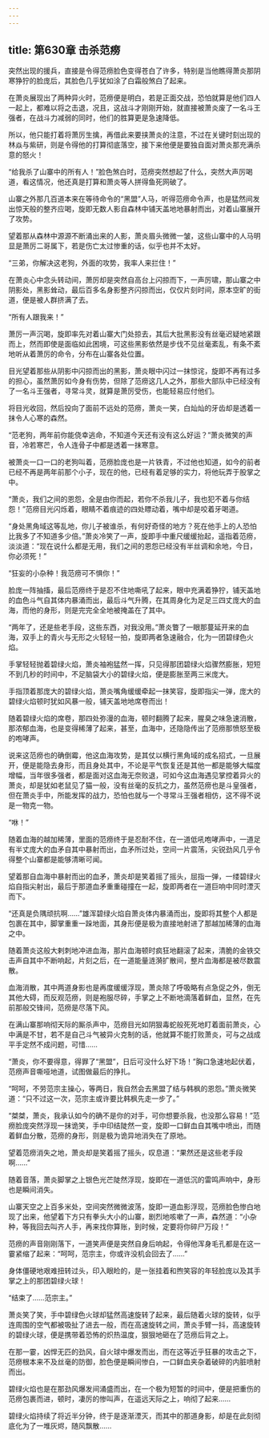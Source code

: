 ```yaml
---
---
---
```

title: 第630章 击杀范痨
---



突然出现的援兵，直接是令得范痨脸色变得苍白了许多，特别是当他瞧得萧炎那阴寒狰狞的脸庞后，其脸色几乎犹如涂了白霜般煞白了起来。

在萧炎展现出了两种异火时，范痨便是明白，若是正面交战，恐怕就算是他们四人一起上，都难以将之击退，况且，这战斗才刚刚开始，就直接被萧炎废了一名斗王强者，在战斗力减弱的同时，他们的胜算更是急速降低。

所以，他只能打着将萧厉生擒，再借此来要挟萧炎的注意，不过在关键时刻出现的林焱与紫研，则是令得他的打算彻底落空，接下来他便是要独自面对萧炎那充满杀意的怒火！

“给我杀了山寨中的所有人！”脸色煞白时，范痨突然想起了什么，突然大声厉喝道，看这情况，他还真是打算和萧炎等人拼得鱼死网破了。

山寨之外那几百道本来在等待命令的“黑盟”人马，听得范痨命令声，也是猛然间发出惊天般的整齐应喝，旋即无数人影自森林中铺天盖地地暴射而出，对着山寨展开了攻势。

望着那从森林中源源不断涌出来的人影，萧炎眉头微微一皱，这些山寨中的人马明显是萧厉二哥属下，若是伤亡太过惨重的话，似乎也并不太好。

“三弟，你解决这老狗，外面的攻势，我率人来拦住！”

在萧炎心中念头转动间，萧厉却是突然自高台上闪掠而下，一声厉啸，那山寨之中阴影处，黑影耸动，最后百多名身影整齐闪掠而出，仅仅片刻时间，原本空旷的街道，便是被人群挤满了去。

“所有人跟我来！”

萧厉一声沉喝，旋即率先对着山寨大门处掠去，其后大批黑影没有丝毫迟疑地紧跟而上，然而即使是面临如此困境，可这些黑影依然是步伐不见丝毫紊乱，有条不紊地听从着萧厉的命令，分布在山寨各处位置。

目光望着那些从阴影中闪掠而出的黑影，萧炎眼中闪过一抹惊诧，旋即不再有过多的担心，虽然萧厉如今身有伤势，但除了范痨这几人之外，那些大部队中已经没有了一名斗王强者，寻常斗灵，就算是萧厉受伤，也能轻易应付他们。

将目光收回，然后投向了面前不远处的范痨，萧炎一笑，白灿灿的牙齿却是透着一抹令人心寒的森然。

“范老狗，两年前你能侥幸逃命，不知道今天还有没有这么好运？”萧炎微笑的声音，冷若寒芒，令人连骨子中都是透着一抹寒意。

被萧炎一口一口的老狗叫着，范痨脸庞也是一片铁青，不过他也知道，如今的前者已经不再是两年前那个小子，现在的他，已经有着足够的实力，将他玩弄于股掌之中。

“萧炎，我们之间的恩怨，全是由你而起，若你不杀我儿子，我也犯不着与你结怨！”范痨目光闪烁着，眼睛不着痕迹的四处瞟动着，嘴中却是咬着牙喝道。

“身处黑角域这等乱地，你儿子被谁杀，有何好奇怪的地方？死在他手上的人恐怕比我多了不知道多少倍。”萧炎冷笑了一声，旋即手中重尺缓缓抬起，遥指着范痨，淡淡道：“现在说什么都是无用，我们之间的恩怨已经没有半丝调和余地，今日，你必须死！”

“狂妄的小杂种！我范痨可不惧你！”

脸庞一阵抽搐，最后范痨终于是忍不住地嘶吼了起来，眼中充满着狰狞，铺天盖地的血色斗气自其体内暴涌而出，最后斗气升腾，在其周身化为足足三四丈庞大的血海，而他的身形，则是完完全全地被掩盖在了其中。

“两年了，还是些老手段，这些东西，对我没用。”萧炎瞥了一眼那蔓延开来的血海，双手上的青火与无形之火轻轻一拍，旋即两者急速融合，化为一团碧绿色火焰。

手掌轻轻抛着碧绿火焰，萧炎袖袍猛然一挥，只见得那团碧绿火焰骤然膨胀，短短不到几秒的时间中，不足脑袋大小的碧绿火焰，便是膨胀至两三米庞大。

手指顶着那庞大的碧绿火焰，萧炎嘴角缓缓牵起一抹笑容，旋即指尖一弹，庞大的碧绿火焰顿时犹如风暴一般，铺天盖地地席卷而出！

随着碧绿火焰的席卷，那四处弥漫的血海，顿时翻腾了起来，腥臭之味急速消散，那浓郁血海，也是变得稀薄了起来，甚至，血海中，还隐隐传出了范痨那愤怒至极的咆哮声。

说来这范痨也的确倒霉，他这血海攻势，是其仗以横行黑角域的成名招式，一旦展开，便是能隐去身形，而且身处其中，不论是平气恢复还是其他一都是能够大幅度增幅，当年很多强者，都是面对这血海无奈败退，可如今这血海遇见掌控着异火的萧炎，却是犹如老鼠见了猫一般，没有丝毫的反抗之力，虽然范痨也是斗皇强者，但在萧炎手中，所能发挥的战力，恐怕也就与一个寻常斗王强者相仿，这不得不说是一物克一物。

“咻！”

随着血海的越加稀薄，里面的范痨终于是忍耐不住，在一道低吼咆哮声中，一道足有半丈庞大的血矛自其中暴射而出，血矛所过处，空间一片震荡，尖锐劲风几乎令得整个山寨都是能够清晰可闻。

望着那自血海中暴射而出的血矛，萧炎却是笑着摇了摇头，屈指一弹，一缕碧绿火焰自指尖射出，最后于那道血矛重重碰撞在一起，旋即两者在一道巨响中同时湮灭而下。

“还真是负隅顽抗啊……”雄浑碧绿火焰自萧炎体内暴涌而出，旋即将其整个人都是包裹在其中，脚掌重重一跺地面，其身形便是极为直接地射进了那越加稀薄的血海之中。

随着萧炎这般大剌刺地冲进血海，那片血海顿时疯狂地翻滚了起来，清脆的金铁交击声自其中不断响起，片刻之后，在一道能量涟漪扩散间，整片血海都是被尽数震散。

血海消散，其中两道身影也是再度缓缓浮现，萧炎除了呼吸略有点急促之外，倒无其他大碍，而反观范痨，则是袍服尽碎，手掌之上不断地滴落着鲜血，显然，在先前那般交锋间，范痨是尽落下风。

在满山寨那响彻天际的厮杀声中，范痨目光如阴狠毒蛇般死死地盯着面前萧炎，心中满是不甘，若不是自己斗气被异火克制的话，他就算不能打败萧炎，可与之战成平手定然不成问题，可惜……

“萧炎，你不要得意，得罪了“黑盟”，日后可没什么好下场！”胸口急速地起伏着，范痨声音嘶哑地道，试图做最后的挣扎。

“呵呵，不劳范宗主操心，等两日，我自然会去黑盟了结与韩枫的恩怨。”萧炎微笑道：“只不过这一次，范宗主或许要比韩枫先走一步了。”

“桀桀，萧炎，我承认如今的确不是你的对手，可你想要杀我，也没那么容易！”范痨脸庞突然浮现一抹诡笑，手中印结陡然一变，旋即一口鲜血自其嘴中喷出，而随着鲜血分散，范痨的身形，则是极为诡异地消失在了原地。

望着范痨消失之地，萧炎却是笑着摇了摇头，叹息道：“果然还是这些老手段啊……”

随着音落，萧炎脚掌之上银色光芒陡然浮现，旋即在一道低沉的雷鸣声响中，身形也是瞬间消失。

山寨天空之上百多米处，空间突然微微波荡，旋即一道血影浮现，范痨脸色惨白地现了出来，他望着下方只有拳头大小的山寨，剧烈地咳嗽了一声，森然道：“小杂种，等我回去叫齐人手，再来找你算账，到时候，定要将你碎尸万段！”

范痨的声音刚刚落下，一道笑声便是突然自身后响起，令得他浑身毛孔都是在这一霎紧缩了起来：“呵呵，范宗主，你或许没机会回去了……”

身体僵硬地艰难扭转过头，印入眼睑的，是一张挂着和煦笑容的年轻脸庞以及其手掌之上的那团碧绿火球！

“结束了……范宗主。”

萧炎笑了笑，手中碧绿色火球却猛然高速旋转了起来，最后随着火球的旋转，似乎连周围的空气都被吸扯了进去一般，而在高速旋转之间，萧炎手臂一抖，高速旋转的碧绿火球，便是携带着恐怖的炽热温度，狠狠地砸在了范痨后背之上。

在那一霎，凶悍无匹的劲风，自火球中爆发而出，而在这等近乎狂暴的攻击之下，范痨根本来不及丝毫的防御，脸色便是瞬间惨白，一口鲜血夹杂着破碎的内脏喷射而出。

碧绿火焰也是在那劲风爆发间涌盛而出，在一个极为短暂的时间中，便是把重伤的范痨包裹而进，顿时，凄厉的惨叫声，在遥远天际之上，响彻了起来……

碧绿火焰持续了将近半分钟，终于是逐渐湮灭，而其中的那道身影，却是在此刻彻底化为了一堆灰烬，随风飘散……